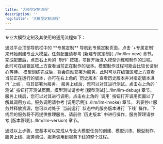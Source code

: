 ```yaml
---
title: '大模型定制流程'
description: ''
'og:title': '大模型定制流程'
---
```

---
专业大模型定制及其使用的通用流程如下：

<Steps>
  <Step title="新建专属定制">
    通过平台顶部导航栏中的 **专属定制** 导航到专属定制页面，点击 `+专属定制` 来开始创建专业大模型。任务配置请参考 [新建专属定制](../llm/llm-new) 章节。
  </Step>
  <Step title="模型制作">
    完成配置后，点击右上角的 `制作` 按钮，项目开始进入模型训练和制作的过程。此时可在编辑区域上方查看当前正在制作的版本。模型制作过程可能会比较长请耐心等待。
  </Step>
  <Step title="服务上线">
    模型训练完成后，将会自动部署为服务。此时可以在编辑区域上方查看当前正在运行的版本，亦可在右上角的 `历史版本` 查看历史版本并对指定版本进行 `上线`，将其部署为服务。
  </Step>
  <Step title="服务测试">
    服务上线后，您可以对其进行测试。点击右上角的 `测试` 按钮打开测试页面。模型测试请参考 [模型测试](../llm/llm-debug) 章节。
  </Step>
  <Step title="服务调用">
    服务上线后，您可以对其进行调用。点击右上角的 `调用` 按钮打开调用页面以了解其调用方式。服务调用请参考 [调用示例](../llm/llm-invoke) 章节。
  </Step>
  <Step title="服务下线">
    若要停止服务并释放资源，您可以对处于 `当前运行` 状态中的服务版本进行 `下线` 操作，下线后的服务将不再提供推理服务。请前往 `历史版本` 中进行操作，服务管理请参考 [版本管理](../llm/llm-version) 章节。
  </Step>
</Steps>

通过以上步骤，您基本可以完成从专业大模型任务的创建、模型训练、模型制作、服务上线、服务测试、服务调用到服务下线的整个过程。